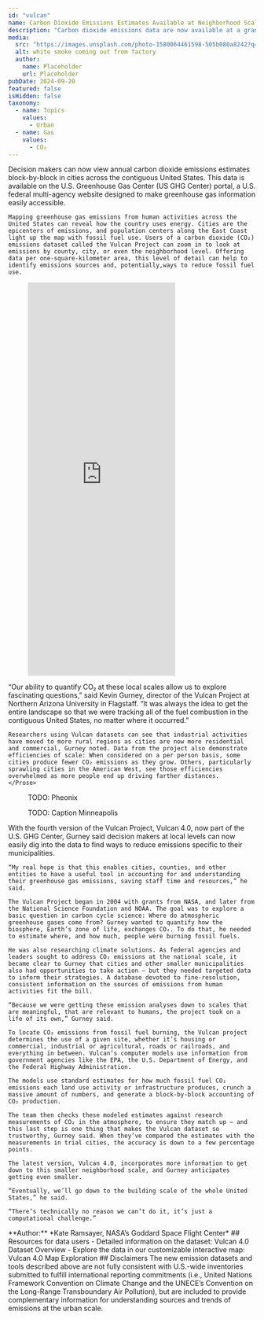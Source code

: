```yaml
---
id: "vulcan"
name: Carbon Dioxide Emissions Estimates Available at Neighborhood Scale
description: "Carbon dioxide emissions data are now available at a granular level, from city blocks to entire counties across the contiguous U.S. The latest dataset from the Vulcan Project, called Vulcan 4.0, helps researchers to analyze annual CO₂ emissions at fine scales and helps urban decision-makers to develop localized carbon management strategies."
media:
  src: "https://images.unsplash.com/photo-1580064461598-505b080a8242?q=80&w=2070&auto=format&fit=crop&ixlib=rb-4.0.3&ixid=M3wxMjA3fDB8MHxwaG90by1wYWdlfHx8fGVufDB8fHx8fA%3D%3D"
  alt: white smoke coming out from factory
  author:
    name: Placeholder
    url: Placeholder
pubDate: 2024-09-20
featured: false
isHidden: false
taxonomy:
  - name: Topics
    values:
      - Urban
  - name: Gas
    values:
      - CO₂
---
```


<Block>
  <Prose>
    Decision makers can now view annual carbon dioxide emissions estimates block-by-block in cities across the contiguous United States. This data is available on the U.S. Greenhouse Gas Center (US GHG Center) portal, a U.S. federal multi-agency website designed to make greenhouse gas information easily accessible.

    Mapping greenhouse gas emissions from human activities across the United States can reveal how the country uses energy. Cities are the epicenters of emissions, and population centers along the East Coast light up the map with fossil fuel use. Users of a carbon dioxide (CO₂) emissions dataset called the Vulcan Project can zoom in to look at emissions by county, city, or even the neighborhood level. Offering data per one-square-kilometer area, this level of detail can help to identify emissions sources and, potentially,ways to reduce fossil fuel use.
  </Prose>
</Block>

<Block type="wide">
  <Figure>
    <Embed
      height="800"
      src="https://earth.gov/ghgcenter/custom-interfaces/urban-dashboard/?dataset=vulcan"
    />
  </Figure>
</Block>

<Block>
  <Prose>
    “Our ability to quantify CO₂ at these local scales allow us to explore fascinating questions,” said Kevin Gurney, director of the Vulcan Project at Northern Arizona University in Flagstaff. “It was always the idea to get the entire landscape so that we were tracking all of the fuel combustion in the contiguous United States, no matter where it occurred.”

    Researchers using Vulcan datasets can see that industrial activities have moved to more rural regions as cities are now more residential and commercial, Gurney noted. Data from the project also demonstrate efficiencies of scale: When considered on a per person basis, some cities produce fewer CO₂ emissions as they grow. Others, particularly sprawling cities in the American West, see those efficiencies overwhelmed as more people end up driving farther distances.
    </Prose>
  </Block>

<Block>
  <Figure>
    <Map
      datasetId='vulcan-ffco2-yeargrid-v4'
      layerId='vulcan-res-co2'
      dateTime='2021-01-01'
      compareDateTime='2021-01-01'
      center={[-112.0546935, 33.6055498]}
      zoom={8}
    />
    <Caption>
      TODO: Pheonix
    </Caption>
  </Figure>
</Block>

<Block>
  <Figure>
    <Map
      datasetId='vulcan-ffco2-yeargrid-v4'
      layerId='vulcan-res-co2'
      dateTime='2021-01-01'
      compareDateTime='2021-01-01'
      center={[-93.4173653, 44.9707124]}
      zoom={8}
    />
    <Caption>
      TODO: Caption Minneapolis
    </Caption>
  </Figure>
</Block>

<Block>
  <Prose>
    With the fourth version of the Vulcan Project, Vulcan 4.0, now part of the U.S. GHG Center, Gurney said decision makers at local levels can now easily dig into the data to find ways to reduce emissions specific to their municipalities.

    “My real hope is that this enables cities, counties, and other entities to have a useful tool in accounting for and understanding their greenhouse gas emissions, saving staff time and resources,” he said.

    The Vulcan Project began in 2004 with grants from NASA, and later from the National Science Foundation and NOAA. The goal was to explore a basic question in carbon cycle science: Where do atmospheric greenhouse gases come from? Gurney wanted to quantify how the biosphere, Earth’s zone of life, exchanges CO₂. To do that, he needed to estimate where, and how much, people were burning fossil fuels.

    He was also researching climate solutions. As federal agencies and leaders sought to address CO₂ emissions at the national scale, it became clear to Gurney that cities and other smaller municipalities also had opportunities to take action – but they needed targeted data to inform their strategies. A database devoted to fine-resolution, consistent information on the sources of emissions from human activities fit the bill.

    “Because we were getting these emission analyses down to scales that are meaningful, that are relevant to humans, the project took on a life of its own,” Gurney said.

    To locate CO₂ emissions from fossil fuel burning, the Vulcan project determines the use of a given site, whether it’s housing or commercial, industrial or agricultural, roads or railroads, and everything in between. Vulcan’s computer models use information from government agencies like the EPA, the U.S. Department of Energy, and the Federal Highway Administration.

    The models use standard estimates for how much fossil fuel CO₂ emissions each land use activity or infrastructure produces, crunch a massive amount of numbers, and generate a block-by-block accounting of CO₂ production.

    The team then checks these modeled estimates against research measurements of CO₂ in the atmosphere, to ensure they match up – and this last step is one thing that makes the Vulcan dataset so trustworthy, Gurney said. When they’ve compared the estimates with the measurements in trial cities, the accuracy is down to a few percentage points.

    The latest version, Vulcan 4.0, incorporates more information to get down to this smaller neighborhood scale, and Gurney anticipates getting even smaller.

    “Eventually, we’ll go down to the building scale of the whole United States,” he said.

    “There’s technically no reason we can’t do it, it’s just a computational challenge.”

  </Prose>

</Block>

<Block>
    <Prose>
    **Author:** 
    *Kate Ramsayer, NASA’s Goddard Space Flight Center*
    </Prose>
</Block>

<Block>
    <Prose>
    ## Resources for data users
    - Detailed information on the dataset: <Link to="/data-catalog/vulcan-ffco2-yeargrid-v4">Vulcan 4.0 Dataset Overview</Link>
    - Explore the data in our customizable interactive map: <Link to="/exploration?search=vulcan-ffco2-yeargrid-v4">Vulcan 4.0 Map Exploration</Link>
    </Prose>

</Block>

<Block>
    <Prose>
    ## Disclaimers
    The new emission datasets and tools described above are not fully consistent with U.S.-wide inventories submitted to fulfill international reporting commitments (i.e., United Nations Framework Convention on Climate Change and the UNECE’s Convention on the Long-Range Transboundary Air Pollution), but are included to provide complementary information for understanding sources and trends of emissions at the urban scale.
    </Prose>

</Block>
